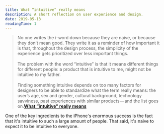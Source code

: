 ```yaml
---
title: What “intuitive” really means
description: A short reflection on user experience and design.
date: 2019-05-13
readingTime: 1
---
```


>No one writes the i-word down because they are naive, or because they don’t mean good. They write it as a reminder of how important it is that, throughout the design process, the simplicity of the experience gets prioritized over less important things.<br /><br />
The problem with the word “intuitive” is that it means different things for different people: a product that is intuitive to me, might not be intuitive to my father.<br /><br />
Finding something intuitive depends on too many factors for designers to be able to standardize what the term really means: the user’s age, sex and gender, cultural background, technology savviness, past experiences with similar products — and the list goes on.**[What “intuitive” really means](https://uxdesign.cc/what-intuitive-really-means-12e474722ce8)**

One of the key ingredients to the iPhone's enormous success is the fact that it's intuitive to such a large amount of people. That said, it's naive to expect it to be intuitive to everyone.